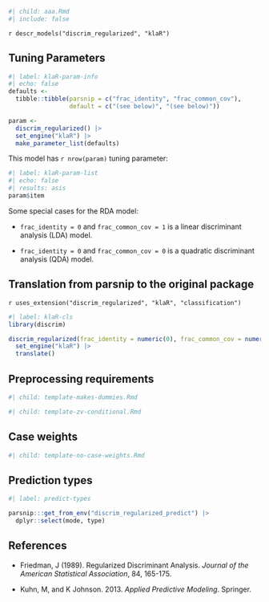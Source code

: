 ```r
#| child: aaa.Rmd
#| include: false
```

`r descr_models("discrim_regularized", "klaR")`

## Tuning Parameters


```r
#| label: klaR-param-info
#| echo: false
defaults <- 
  tibble::tibble(parsnip = c("frac_identity", "frac_common_cov"),
                 default = c("(see below)", "(see below)"))

param <-
  discrim_regularized() |> 
  set_engine("klaR") |> 
  make_parameter_list(defaults)
```

This model has `r nrow(param)` tuning parameter:

```r
#| label: klaR-param-list
#| echo: false
#| results: asis
param$item
```

Some special cases for the RDA model: 

* `frac_identity = 0` and `frac_common_cov = 1` is a linear discriminant analysis (LDA) model. 

* `frac_identity = 0` and `frac_common_cov = 0` is a quadratic discriminant analysis (QDA) model. 



## Translation from parsnip to the original package

`r uses_extension("discrim_regularized", "klaR", "classification")`

```r
#| label: klaR-cls
library(discrim)

discrim_regularized(frac_identity = numeric(0), frac_common_cov = numeric(0)) |> 
  set_engine("klaR") |> 
  translate()
```

## Preprocessing requirements

```r
#| child: template-makes-dummies.Rmd
```

```r
#| child: template-zv-conditional.Rmd
```

## Case weights

```r
#| child: template-no-case-weights.Rmd
```

## Prediction types

```r
#| label: predict-types

parsnip:::get_from_env("discrim_regularized_predict") |>
  dplyr::select(mode, type)

```

## References

 - Friedman, J (1989). Regularized Discriminant Analysis. _Journal of the American Statistical Association_, 84, 165-175.

 - Kuhn, M, and K Johnson. 2013. _Applied Predictive Modeling_. Springer.
